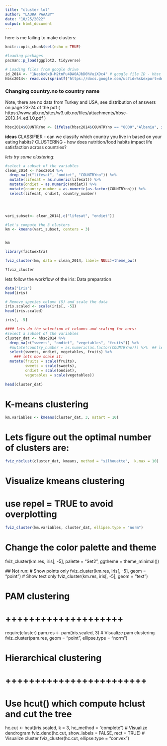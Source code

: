```yaml
---
title: "cluster lol"
author: "LAURA PAAABY"
date: "10/25/2022"
output: html_document
---
```

here is me failing to make clusters: 
```r
knitr::opts_chunk$set(echo = TRUE)

#loading packages
pacman::p_load(ggplot2, tidyverse)
```



```r
# Loading files from google drive 
id_2014 <- "1Nes6x0xB-M2tnPu4DA0AJbD0hVuiXDc4" # google file ID - hbsc 2014
hbsc2014<- read.csv(sprintf("https://docs.google.com/uc?id=%s&export=download", id_2014)) # data hbsc 2014


```



### Changing country.no to country name
Note, there are no data from Turkey and USA, see distribution of answers on page 23-24 of the pdf
( https://www.uib.no/sites/w3.uib.no/files/attachments/hbsc-2013_14_ed.1.0.pdf )
```r
hbsc2014$COUNTRYno <- (ifelse(hbsc2014$COUNTRYno == "8000","Albania", ifelse(hbsc2014$COUNTRYno == "40000", "Austria", ifelse(hbsc2014$COUNTRYno == "51000","Armenia", ifelse(hbsc2014$COUNTRYno == "8000","Albania", ifelse(hbsc2014$COUNTRYno == "56001","Belgium (Flemish)", ifelse(hbsc2014$COUNTRYno == "56002","Belgium (French)", ifelse(hbsc2014$COUNTRYno == "100000","Bulgaria", ifelse(hbsc2014$COUNTRYno == "124000","Canada", ifelse(hbsc2014$COUNTRYno == "191000","Croatia",ifelse(hbsc2014$COUNTRYno == "203000","Czech Republic",ifelse(hbsc2014$COUNTRYno == "208000","Denmark",ifelse(hbsc2014$COUNTRYno == "233000","Estonia",ifelse(hbsc2014$COUNTRYno == "246000","Finland",ifelse(hbsc2014$COUNTRYno == "250000","France",ifelse(hbsc2014$COUNTRYno == "276000","Germany",ifelse(hbsc2014$COUNTRYno == "300000","Greece",ifelse(hbsc2014$COUNTRYno == "304000","Greenland",ifelse(hbsc2014$COUNTRYno == "348000","Hungary",ifelse(hbsc2014$COUNTRYno == "352000","Iceland",ifelse(hbsc2014$COUNTRYno == "372000","Ireland",ifelse(hbsc2014$COUNTRYno == "376000","Israel",ifelse(hbsc2014$COUNTRYno == "380000","Italy",ifelse(hbsc2014$COUNTRYno == "428000","Latvia",ifelse(hbsc2014$COUNTRYno == "440000","Lithuania",ifelse(hbsc2014$COUNTRYno == "442000","Luxembourg",ifelse(hbsc2014$COUNTRYno == "470000","Malta",ifelse(hbsc2014$COUNTRYno == "498000","Republic of Moldova",ifelse(hbsc2014$COUNTRYno == "528000","Netherlands",ifelse(hbsc2014$COUNTRYno == "578000","Norway",ifelse(hbsc2014$COUNTRYno == "616000","Poland",ifelse(hbsc2014$COUNTRYno == "620000","Portugal",ifelse(hbsc2014$COUNTRYno == "642000","Romania",ifelse(hbsc2014$COUNTRYno == "643000","Russia",ifelse(hbsc2014$COUNTRYno == "703000","Slovakia",ifelse(hbsc2014$COUNTRYno == "705000","Slovenia",ifelse(hbsc2014$COUNTRYno == "724000","Spain",ifelse(hbsc2014$COUNTRYno == "752000","Sweden",ifelse(hbsc2014$COUNTRYno == "756000","Switzerland",ifelse(hbsc2014$COUNTRYno == "792000","Turkey",ifelse(hbsc2014$COUNTRYno == "804000","Ukraine",ifelse(hbsc2014$COUNTRYno == "807000","Macedonia",ifelse(hbsc2014$COUNTRYno == "826001","England",ifelse(hbsc2014$COUNTRYno == "826002","Scotland",ifelse(hbsc2014$COUNTRYno == "826003","Wales",ifelse(hbsc2014$COUNTRYno == "840000","USA", NA))))))))))))))))))))))))))))))))))))))))))))))

```



**ideas**
CLASSIFIER - can we classify which country you live in based on your eating habits? 
CLUSTERING - how does nutrition/food habits impact life satisfaction across countries?

*lets try some clustering*:
```r
#select a subset of the variables
clean_2014 <- hbsc2014 %>%
  drop_na(c("lifesat", "ondiet", "COUNTRYno")) %>% 
  mutate(lifesat = as.numeric(lifesat)) %>% 
  mutate(ondiet = as.numeric(ondiet)) %>% 
  mutate(country_number = as.numeric(as.factor(COUNTRYno))) %>% 
  select(lifesat, ondiet, country_number)


  

vari_subset<- clean_2014[,c("lifesat", "ondiet")]

#let's compute the 3 clusters
km <- kmeans(vari_subset, centers = 3)


km

```

```r
library(factoextra)

fviz_cluster(km, data = clean_2014, label= NULL)+theme_bw()

?fviz_cluster
```






lets follow the workflow of the iris:
 Data preparation
```r
data("iris")
head(iris)

# Remove species column (5) and scale the data
iris.scaled <- scale(iris[, -5])
head(iris.scaled)

iris[, -5]
```
```r
#### lets do the selection of columns and scaling for ours:
#select a subset of the variables
cluster_dat <- hbsc2014 %>%
  drop_na(c("sweets", "ondiet", "vegetables", "fruits")) %>% 
  #mutate(country_number = as.numeric(as.factor(COUNTRYno))) %>%  ## lets leave out country for a sec
  select(sweets, ondiet, vegetables, fruits) %>% 
    ### lets now scale it:
  mutate(fruits = scale(fruits),
         sweets = scale(sweets),
         ondiet = scale(ondiet), 
         vegetables = scale(vegetables))
  
head(cluster_dat)
```

# K-means clustering
```r
km.variables <- kmeans(cluster_dat, 3, nstart = 10)
```

# Lets figure out the optimal number of clusters are:
```r
fviz_nbclust(cluster_dat, kmeans, method = "silhouette",  k.max = 10)
```



# Visualize kmeans clustering
# use repel = TRUE to avoid overplotting
```r
fviz_cluster(km.variables, cluster_dat, ellipse.type = "norm")
```




# Change the color palette and theme
fviz_cluster(km.res, iris[, -5],
   palette = "Set2", ggtheme = theme_minimal())

 ## Not run: 
# Show points only
fviz_cluster(km.res, iris[, -5], geom = "point")
# Show text only
fviz_cluster(km.res, iris[, -5], geom = "text")

# PAM clustering
# ++++++++++++++++++++
require(cluster)
pam.res <- pam(iris.scaled, 3)
 # Visualize pam clustering
fviz_cluster(pam.res, geom = "point", ellipse.type = "norm")

# Hierarchical clustering
# ++++++++++++++++++++++++
# Use hcut() which compute hclust and cut the tree
hc.cut <- hcut(iris.scaled, k = 3, hc_method = "complete")
# Visualize dendrogram
fviz_dend(hc.cut, show_labels = FALSE, rect = TRUE)
# Visualize cluster
fviz_cluster(hc.cut, ellipse.type = "convex")


```r

```







